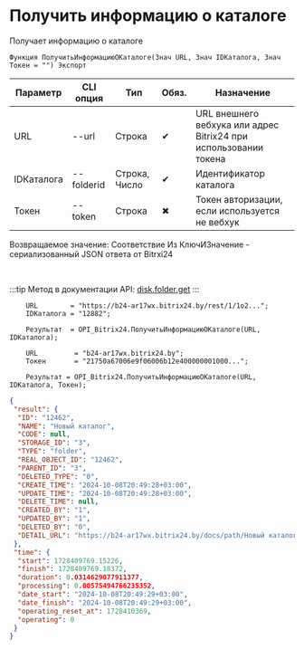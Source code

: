 ﻿---
sidebar_position: 1
---


# Получить информацию о каталоге
 Получает информацию о каталоге



`Функция ПолучитьИнформациюОКаталоге(Знач URL, Знач IDКаталога, Знач Токен = "") Экспорт`

  | Параметр | CLI опция | Тип | Обяз. | Назначение |
  |-|-|-|-|-|
  | URL | --url | Строка | &#x2714; | URL внешнего вебхука или адрес Bitrix24 при использовании токена |
  | IDКаталога | --folderid | Строка, Число | &#x2714; | Идентификатор каталога |
  | Токен | --token | Строка | &#x2716; | Токен авторизации, если используется не вебхук |

  
  Возвращаемое значение:   Соответствие Из КлючИЗначение - сериализованный JSON ответа от Bitrxi24

<br/>

:::tip
Метод в документации API: [disk.folder.get](https://dev.1c-bitrix.ru/rest_help/disk/folder/disk_folder_get.php)
:::
<br/>


```bsl title="Пример использования для 1С:Предприятие/OneScript"
    URL        = "https://b24-ar17wx.bitrix24.by/rest/1/1o2...";
    IDКаталога = "12882";

    Результат  = OPI_Bitrix24.ПолучитьИнформациюОКаталоге(URL, IDКаталога);

    URL         = "b24-ar17wx.bitrix24.by";
    Токен       = "21750a67006e9f06006b12e400000001000...";

    Результат = OPI_Bitrix24.ПолучитьИнформациюОКаталоге(URL, IDКаталога, Токен);
```
    



```json title="Результат"
{
 "result": {
  "ID": "12462",
  "NAME": "Новый каталог",
  "CODE": null,
  "STORAGE_ID": "3",
  "TYPE": "folder",
  "REAL_OBJECT_ID": "12462",
  "PARENT_ID": "3",
  "DELETED_TYPE": "0",
  "CREATE_TIME": "2024-10-08T20:49:28+03:00",
  "UPDATE_TIME": "2024-10-08T20:49:28+03:00",
  "DELETE_TIME": null,
  "CREATED_BY": "1",
  "UPDATED_BY": "1",
  "DELETED_BY": "0",
  "DETAIL_URL": "https://b24-ar17wx.bitrix24.by/docs/path/Новый каталог"
 },
 "time": {
  "start": 1728409769.15226,
  "finish": 1728409769.18372,
  "duration": 0.0314629077911377,
  "processing": 0.00575494766235352,
  "date_start": "2024-10-08T20:49:29+03:00",
  "date_finish": "2024-10-08T20:49:29+03:00",
  "operating_reset_at": 1728410369,
  "operating": 0
 }
}
```
